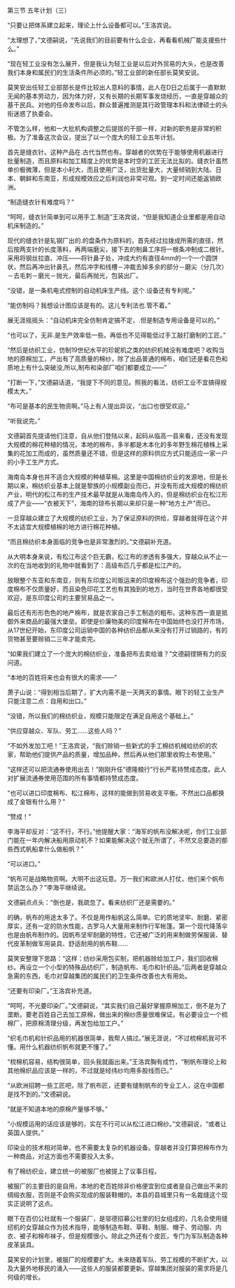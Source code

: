 

第三节 五年计划（三）

“只要让把体系建立起来，理论上什么设备都可以。”王洛宾说。

“太理想了，”文德嗣说，“先说我们的目前要有什么企业，再看看机械厂能支援些什么。”

“现在轻工业没有怎么展开，但是我认为轻工业是以后对外贸易的大头，也是改善我们本身和属民们的生活条件所必须的。”轻工业部的新任部长莫笑安说。

莫笑安出任轻工业部部长是件比较出人意料的事情，此人在D日之后属于一直默默无闻的基本劳动力，因为体力好，又有长期的长期军事发烧经历，一直是穿越众的基干民兵。对他的任命发布以后，群众普遍推测是其行政管理本科和法律硕士的头衔迷惑了执委会。

不管怎么样，他和一大批机构调整之后提拔的干部一样，对新的职务是非常的积极。为了准备这次会议，提出了以一个庞大的轻工业五年计划。

首先是缝衣针。这种产品在.古代当然也有。穿越者的优势在于能够使用机器进行批量制造，而且原料和加工精度上的优势是本时空的工匠无法比拟的。缝衣针虽然单价极微薄，但是本小利大，而且使用广泛，出货批量大，大量倾销到大陆、日本、朝鲜和东南亚，形成规模效应之后利润也非常可观。到一定时间还能返销欧洲。

“制造缝衣针有难度吗？”

“呵呵，缝衣针简单到可以用手工.制造”王洛宾说，“但是我知道企业里都是用自动机床制造的。”

现代的缝衣针是轧钢厂出的.的盘条作为原料的，首先经过拉拨成所需的直径，然后按两支针的长度落料，再两端磨尖，接下去的制鼻工序将一根条冲制成二根针。采用将钢丝拉直、冲压――将针鼻子处，冲成大约有直径4mm的一个一个圆饼状，然后再冲出针鼻孔，然后冲字和线槽－冲裁去掉多余的部分－磨尖（分几次）－去毛刺－磨光－抛光，最后再抛光，包装出厂。

“没错，是一条机电式控制的自动机床生产线。这个.设备还有专利呢。”

“能仿制吗？我想设计图应该是有的。这儿专利法也.管不着。”

展无涯摇摇头：“自动机床完全仿制肯定搞不定，.但是制造专用设备是可以的。”

“也可以了，无非.是生产效率低一些。再低也不见得能低过手工敲打磨制的工匠。”

“然后是纺织工业，仿制19世纪水平的珍妮机之类的纺织机械没有难度吧？收购当地的原棉加工，产出有了高质量的棉纱，除了出品普通的棉布，咱们还是看花色和质地上有什么突破没,所以,制布和染部厂咱们都要成立――”

“打断一下，”文德嗣话道，“我提下不同的意见。照我的看法，纺织工业不宜搞得规模太大。”

“布可是基本的民生物资啊。”马上有人提出异议，“出口也很受欢迎。”

“听我说完。”

文德嗣首先提请他们注意，自从他们登陆以来，起码从临高一县来看，还没有发现大规模的棉花种植的情况，本地的棉布，多半都是木本化的多年野生棉花植株上采集的花加工而成的，虽然质量还不错，但是这样的原料供应方式只能适应一家一户的小手工生产方式。

海南岛本身也并不适合大规模的种植草棉。这里是中国棉纺织业的发源地，但是长期以来，棉纺织业基本上就是黎族的小规模副业而已，并没有形成大规模的棉纺织产业，明代的松江布的生产技术最早就是从海南岛传入的，但是棉纺织业在松江形成了产业――“衣被天下”，海南的琼布长期以来却只是一种“地方土产”而已。

一旦穿越众建立了大规模的纺织工业，为了保证原料的供给，穿越者就得在这个并不太适宜大规模植棉的地方进行棉花种植。

“而且棉纺织本身面临的竞争也是非常激烈的。”文德嗣补充道。

从大明本身来说，有松江布这个巨无霸，松江布的渗透有多强大，穿越众从不止一次的在当地收到的礼物中就看到了：高级布匹几乎都是松江产的。

放眼整个东亚和东南亚，则有东印度公司贩运来的印度棉布这个强劲的竞争者，印度棉布不仅质量好，而且染色印花工艺也有其独到的地方，当时在世界各地都很受欢迎，是东印度公司的主要贸易品之一。

最后还有形形色色的地产棉布，就是农家自己手工制造的粗布。这种东西一直是抵御外来商品的最强大堡垒。即使是价廉物美的印度棉布在中国始终也没打开市场，从17世纪开始，东印度公司运销中国的各种纺织品都从来没有打开过销路的，有的货物甚至要赊销二三年才能卖完。

“如果我们建立了一个庞大的棉纺织业，准备把布去卖给谁？”文德嗣铿锵有力的反问道。

“本地的百姓将来也会有很大的需求――”

萧子山说：“得到相当后期了，扩大内需不是一天两天的事情。眼下的轻工业生产只能注意二点：自用和出口。”

“没错，所以我们的棉纺织业，规模只能限定在满足自用这个基础上。”

“供应穿越众、军队、劳工……这些人吗？”

“不如外发加工吧！”王洛宾说，“我们赊销一些新式的手工棉纺机械给纺织的农家，帮助他们提供产品的质量，增加品种，然后再从他们那里收购土布使用。”

“这样还可以把流通券使用出去！”刚刚升任“德隆粮行”行长严茗持赞成态度。此人对扩展流通券使用范围的所有事情都持赞成态度。

“也可以进口印度棉布、松江棉布，这样的能做到贸易收支平衡。不然出口品都换成了金银有什么用？”

“赞成！”

李海平却反对：“这不行，不行。”他提醒大家：“海军的帆布没解决呢，你们工业部门能在一年内解决船用原动机不？如果能解决这个就无所谓了，不然文总要造的那些西式帆船拿什么做船帆？”

“可以进口。”

“帆布可是战略物资啊。大明不出这玩意。万一我们和欧洲人打仗，他们来个帆布禁运怎么办？”李海平继续说。

文德嗣点点头：“倒也是，我疏忽了。看来纺织厂还是需要的。”

的确，帆布的用途太多了。不仅是用作船帆这么简单。它的质地坚牢、耐磨、紧密厚实，还有一定的防水性能，古罗马人大量用来制作行军帐篷。第一个现代降落伞也是由帆布制作的。因帆布坚牢耐磨的特性，它还被广泛的用来制做劳保服装、替代皮革制做军用装具、舒适耐用的帆布鞋……

莫笑安整理下思路：“这样：纺纱采用包买制，把机器赊给加工户，我们回收棉纱。再设立一个小型的特殊品纺织厂，制造帆布、毛巾和针织品。”后两者是穿越众急需的东西，毛巾对穿越集团的属民们的卫生条件改善也大有用处。

“还要有印染厂。”王洛宾补充道。

“呵呵，不光要印染厂。”文德嗣说，“其实我们自己最好掌握原棉加工，倒不是为了垄断。要老百姓自己去加工原棉，做出来的棉纱质量很难保证。有必要设立一个梳棉厂，把原棉清理分级，再发包给加工户。”

“织毛巾机和针织品用的机器很简单，我帮人搞过。”展无涯说，“不过梳棉机我可不懂。用什么机器纺织帆布就更不懂了。”

“梳棉机容易，结构很简单，回头我就画出来。”王洛宾胸有成竹，“制帆布理论上和其他棉织品应该是一样的，不过就是经纬纱均用多股线而已。”

“从欧洲招聘一些工匠吧，除了帆布匠，还要有缝制帆布的专业工人，这在中国都是找不到的。”文德嗣说。

“就是不知道本地的原棉产量够不够。”

“小规模运用的话应该是够的，实在不行可以从松江进口棉纱。”文德嗣说，“或者让英国人提供。”

印染业的技术相对简单，也不需要太复杂的机器设备。穿越者并没打算把棉布作为一种商品，对这方面也不需要投入太多。

有了棉纺织业，建立统一的被服厂也被提上了议事日程。

被服厂的主要目的是自用，本地的老百姓除非价格便宜到位或者是自己做出不来的绸缎衣服，否则是不会购买现成的服装鞋帽的。本县的县城里只有一名裁缝这个现实正说明了这点。

眼下在百仞公社就有一个服装厂，是邬德招募公社里的妇女组成的，几名会使用缝纫机的女穿越众作为技术指导，能够制造布鞋、草鞋、制服、帽子、劳动服、内衣、被子和棉布袜子，但是规模很小。除此之外还有个皮匠，专门为军队制造各种皮革装具。

莫笑安的计划里，被服厂的规模要扩大。未来随着军队、劳工规模的不断扩大，以及大量外地移民的涌入――这些人的服装都要更新。穿越集团对服装的需求将是几何级的增长。


